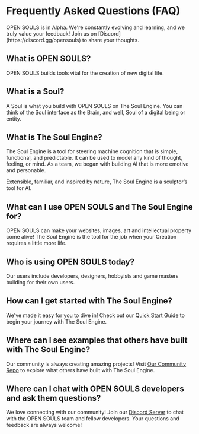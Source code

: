 
# Frequently Asked Questions (FAQ)

<Callout type="warning" emoji="⚠️">
  OPEN SOULS is in Alpha. We're constantly evolving and learning, and we truly value your feedback! Join us on [Discord](https://discord.gg/opensouls) to share your thoughts.
</Callout>

## What is OPEN SOULS?

OPEN SOULS builds tools vital for the creation of new digital life.

## What is a Soul?

A Soul is what you build with OPEN SOULS on The Soul Engine. You can think of the Soul interface as the Brain, and well, Soul of a digital being or entity.

## What is The Soul Engine?

The Soul Engine is a tool for steering machine cognition that is simple, functional, and predictable. It can be used to model any kind of thought, feeling, or mind. As a team, we began with building AI that is more emotive and personable.

Extensible, familiar, and inspired by nature, The Soul Engine is a sculptor’s tool for AI.

## What can I use OPEN SOULS and The Soul Engine for?

OPEN SOULS can make your websites, images, art and intellectual property come alive! The Soul Engine is the tool for the job when your Creation requires a little more life.

## Who is using OPEN SOULS today?

Our users include developers, designers, hobbyists and game masters building for their own users.

## How can I get started with The Soul Engine?

We've made it easy for you to dive in! Check out our [Quick Start Guide](https://docs.souls.chat/) to begin your journey with The Soul Engine.

## Where can I see examples that others have built with The Soul Engine?

Our community is always creating amazing projects! Visit [Our Community Repo](https://github.com/opensouls/community/tree/main/library) to explore what others have built with The Soul Engine.

## Where can I chat with OPEN SOULS developers and ask them questions?

We love connecting with our community! Join our [Discord Server](https://discord.gg/opensouls) to chat with the OPEN SOULS team and fellow developers. Your questions and feedback are always welcome!
